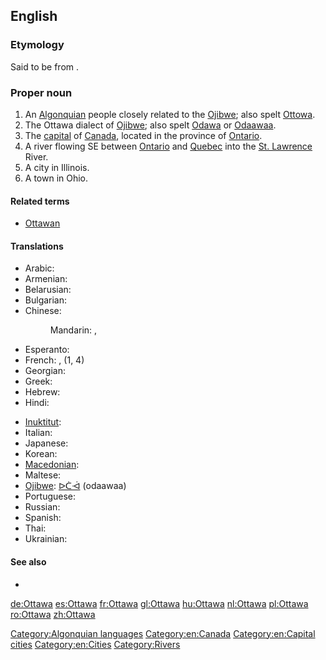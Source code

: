 {{wikipedia}}
==English==

===Etymology===
Said to be from {{etyl|oj}} {{term|odaawaa||traders}}.

===Proper noun===
{{en-proper noun}}

# An [[Algonquian]] people closely related to the [[Ojibwe]]; also spelt [[Ottowa]].
# The Ottawa dialect of [[Ojibwe]]; also spelt [[Odawa]] or [[odaawaa|Odaawaa]].
# The [[capital]] of [[Canada]], located in the province of [[Ontario]].
# A river flowing SE between [[Ontario]] and [[Quebec]] into the [[St. Lawrence]] River.
# A city in Illinois.
# A town in Ohio.

====Related terms====
* [[Ottawan]]

====Translations====
{{checktrans-top}}
* Arabic: {{t|ar|أوتاوا|f|tr='utaawa}}
* Armenian: {{t-|hy|Օտտավա|tr=Ottava}}
* Belarusian: {{t|be|Атава|f|tr=Atáva|xs=Belarusian}}
* Bulgarian: {{t|bg|Отава|f|tr=Otáva}}
* Chinese:
*: Mandarin: {{t-|cmn|渥太華|sc=Hani}},  {{t-|cmn|渥太华|tr=Wòtàihuá|sc=Hani}}
* Esperanto: {{t|eo|Otavo|xs=Esperanto}}
* French: {{t+|fr|Ottawa|m}},  {{t|fr|Outaouais|m}} (1, 4)
* Georgian: {{t|ka|ოტავა|sc=Geor|xs=Georgian}}
* Greek: {{t|el|Οττάβα|f|tr=Ottáva}}
* Hebrew: {{t|he|אוטווה}}
* Hindi: {{t|hi|ओटावा|tr=ōṭāvā|xs=Hindi}}
{{checktrans-mid}}
* [[Inuktitut]]: {{t|iu|ᐊᑦᑖᕙ|tr=Attava|sc=Cans|xs=Inuktitut}}
* Italian: {{t-|it|Ottawa}}
* Japanese: {{t-|ja|オタワ|tr=Otawa}}
* Korean: {{t|ko|오타와|tr=Otawa|sc=Hang}}
* [[Macedonian]]: {{t|mk|Отава|f|tr=Otáva}}
* Maltese: {{t-|mt|Ottawa|xs=Maltese}}
* [[Ojibwe]]: [[odaawaa|ᐅᑖᐙ]] (odaawaa)
* Portuguese: {{t+|pt|Otava}}
* Russian: {{t-|ru|Оттава|f|tr=Ottáva}}
* Spanish: {{t+|es|Ottawa}}
* Thai: {{t|th|ออตตาวา|tr=òt-dtaa-waa}}
* Ukrainian: {{t-|uk|Оттава|f|tr=Ottáva|xs=Ukrainian}}
{{trans-bottom}}

====See also====
* {{langcat|lang=Ojibwe}}

[[Category:Algonquian languages]]
[[Category:en:Canada]]
[[Category:en:Capital cities]]
[[Category:en:Cities]]
[[Category:Rivers]]

[[de:Ottawa]]
[[es:Ottawa]]
[[fr:Ottawa]]
[[gl:Ottawa]]
[[hu:Ottawa]]
[[nl:Ottawa]]
[[pl:Ottawa]]
[[ro:Ottawa]]
[[zh:Ottawa]]